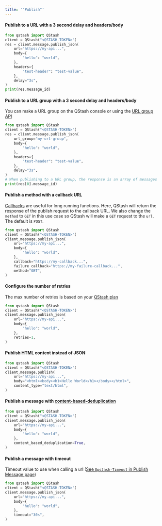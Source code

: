 ```yaml
---
title: '"Publish"'
---
```

#### Publish to a URL with a 3 second delay and headers/body
```python
from qstash import QStash
client = QStash("<QSTASH-TOKEN>")
res = client.message.publish_json(
    url="https://my-api...",
    body={
        "hello": "world",
    },
    headers={
        "test-header": "test-value",
    },
    delay="3s",
)
print(res.message_id)
```
#### Publish to a URL group with a 3 second delay and headers/body
You can make a URL group on the QStash console or using the [URL group API](/qstash/sdks/py/examples/url-groups)
```python
from qstash import QStash
client = QStash("<QSTASH-TOKEN>")
res = client.message.publish_json(
    url_group="my-url-group",
    body={
        "hello": "world",
    },
    headers={
        "test-header": "test-value",
    },
    delay="3s",
)
# When publishing to a URL group, the response is an array of messages for each URL in the group
print(res[0].message_id)
```
#### Publish a method with a callback URL
[Callbacks](/qstash/features/callbacks) are useful for long running functions. Here, QStash will return the response
of the publish request to the callback URL.
We also change the `method` to `GET` in this use case so QStash will make a `GET` request to the `url`. The default
is `POST`.
```python
from qstash import QStash
client = QStash("<QSTASH-TOKEN>")
client.message.publish_json(
    url="https://my-api...",
    body={
        "hello": "world",
    },
    callback="https://my-callback...",
    failure_callback="https://my-failure-callback...",
    method="GET",
)
```
#### Configure the number of retries
The max number of retries is based on your [QStash plan](https://upstash.com/pricing/qstash)
```python
from qstash import QStash
client = QStash("<QSTASH-TOKEN>")
client.message.publish_json(
    url="https://my-api...",
    body={
        "hello": "world",
    },
    retries=1,
)
```
#### Publish HTML content instead of JSON
```python
from qstash import QStash
client = QStash("<QSTASH-TOKEN>")
client.message.publish(
    url="https://my-api...",
    body="<html><body><h1>Hello World</h1></body></html>",
    content_type="text/html",
)
```
#### Publish a message with [content-based-deduplication](/qstash/features/deduplication)
```python
from qstash import QStash
client = QStash("<QSTASH-TOKEN>")
client.message.publish_json(
    url="https://my-api...",
    body={
        "hello": "world",
    },
    content_based_deduplication=True,
)
```
#### Publish a message with timeout
Timeout value to use when calling a url ([See `Upstash-Timeout` in Publish Message page](/qstash/api/publish#request))
```python
from qstash import QStash
client = QStash("<QSTASH-TOKEN>")
client.message.publish_json(
    url="https://my-api...",
    body={
        "hello": "world",
    },
    timeout="30s",
)
```